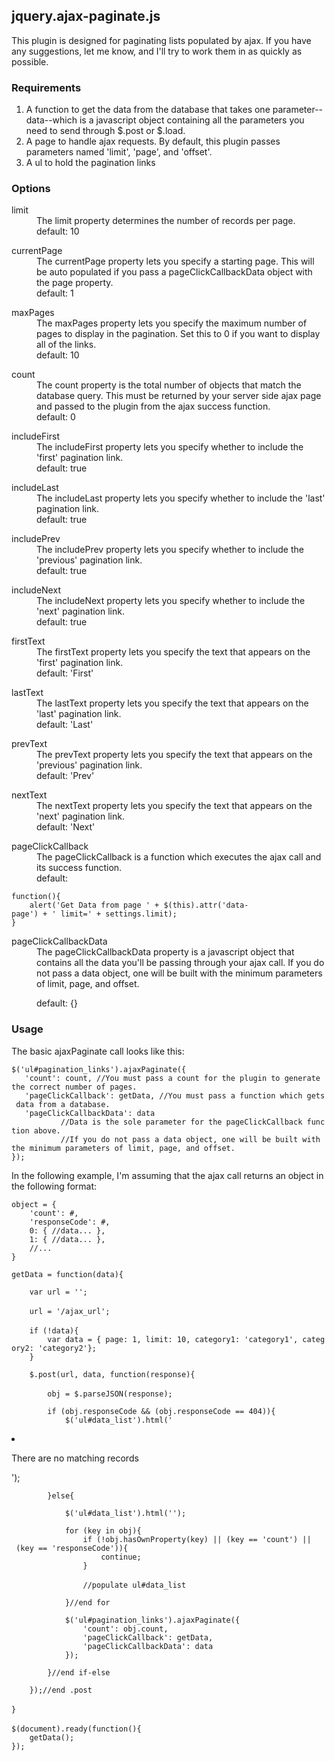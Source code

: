 == jquery.ajax-paginate.js ==

This plugin is designed for paginating lists populated by ajax. If you have any suggestions, let me know, and I'll try to work them in as quickly as possible.

=== Requirements ===

# A function to get the data from the database that takes one parameter--data--which is a javascript object containing all the parameters you need to send through $.post or $.load.
# A page to handle ajax requests. By default, this plugin passes parameters named 'limit', 'page', and 'offset'.
# A ul to hold the pagination links

=== Options ===

;limit
: The limit property determines the number of records per page.
: default: 10

;currentPage
: The currentPage property lets you specify a starting page. This will be auto populated if you pass a pageClickCallbackData object with the page property.
: default: 1

;maxPages
: The maxPages property lets you specify the maximum number of pages to display in the pagination. Set this to 0 if you want to display all of the links. 
: default: 10

;count
: The count property is the total number of objects that match the database query. This must be returned by your server side ajax page and passed to the plugin from the ajax success function.
: default: 0

;includeFirst
: The includeFirst property lets you specify whether to include the 'first' pagination link.
: default: true

;includeLast
: The includeLast property lets you specify whether to include the 'last' pagination link.
: default: true

;includePrev
: The includePrev property lets you specify whether to include the 'previous' pagination link.
: default: true

;includeNext
: The includeNext property lets you specify whether to include the 'next' pagination link.
: default: true

;firstText
: The firstText property lets you specify the text that appears on the 'first' pagination link.
: default: 'First'

;lastText
: The lastText property lets you specify the text that appears on the 'last' pagination link.
: default: 'Last'

;prevText
: The prevText property lets you specify the text that appears on the 'previous' pagination link.
: default: 'Prev'

;nextText
: The nextText property lets you specify the text that appears on the 'next' pagination link.
: default: 'Next'

;pageClickCallback
: The pageClickCallback is a function which executes the ajax call and its success function.
: default: 
 function(){
     alert('Get Data from page ' + $(this).attr('data-page') + ' limit=' + settings.limit);
 }

;pageClickCallbackData
: The pageClickCallbackData property is a javascript object that contains all the data you'll be passing through your ajax call. If you do not pass a data object, one will be built with the minimum parameters of limit, page, and offset.

: default: {}

=== Usage === 

The basic ajaxPaginate call looks like this:

 $('ul#pagination_links').ajaxPaginate({
    'count': count, //You must pass a count for the plugin to generate the correct number of pages.
    'pageClickCallback': getData, //You must pass a function which gets data from a database.
    'pageClickCallbackData': data
            //Data is the sole parameter for the pageClickCallback function above.
            //If you do not pass a data object, one will be built with the minimum parameters of limit, page, and offset.
 });

In the following example, I'm assuming that the ajax call returns an object in the following format:


 object = {
     'count': #,
     'responseCode': #,
     0: { //data... },
     1: { //data... },
     //...
 }

 getData = function(data){
     
     var url = '';
 
     url = '/ajax_url';
 
     if (!data){
         var data = { page: 1, limit: 10, category1: 'category1', category2: 'category2'};
     }
         
     $.post(url, data, function(response){
 
         obj = $.parseJSON(response);
         
         if (obj.responseCode && (obj.responseCode == 404)){
             $('ul#data_list').html('<li>There are no matching records</li>');
         }else{
            
             $('ul#data_list').html('');
             
             for (key in obj){
                 if (!obj.hasOwnProperty(key) || (key == 'count') || (key == 'responseCode')){
                     continue;
                 }
 
                 //populate ul#data_list
                                
             }//end for
  
             $('ul#pagination_links').ajaxPaginate({
                 'count': obj.count,
                 'pageClickCallback': getData,
                 'pageClickCallbackData': data                
             });
              
         }//end if-else
         
     });//end .post
 
 }
 
 $(document).ready(function(){
     getData();
 });


 <!-- ...HTML -->
 <div id='data_list_container' >
 
     <ul id='pagination_links' ></ul>
     <ul id='data_list' ></ul><!--#populate data here-->
 
 </div>
